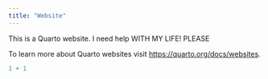 ```yaml
---
title: "Website"
---
```


This is a Quarto website. I  need help WITH MY LIFE! PLEASE

To learn more about Quarto websites visit <https://quarto.org/docs/websites>.

```r
1 + 1
```
